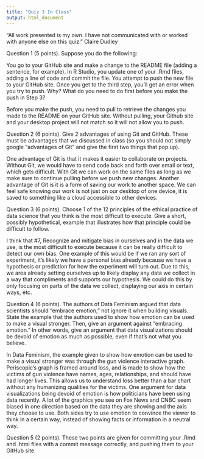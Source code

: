 ```yaml
---
title: "Quiz 3 In Class"
output: html_document
---
```


“All work presented is my own. I have not communicated with or worked with anyone else on this quiz.”
Claire Dudley

Question 1 (5 points). Suppose you do the following:

You go to your GitHub site and make a change to the README file (adding a sentence, for example).
In R Studio, you update one of your .Rmd files, adding a line of code and commit the file.
You attempt to push the new file to your GitHub site.
Once you get to the third step, you’ll get an error when you try to push. Why? What do you need to do first before you make the push in Step 3?

Before you make the push, you need to pull to retrieve the changes you made to the README on your GitHub site. Without pulling, your Github site and your desktop project will not match so it will not allow you to push.

Question 2 (6 points). Give 2 advantages of using Git and GitHub. These must be advantages that we discussed in class (so you should not simply google “advantages of Git” and give the first two things that pop up).

One advantage of Git is that it makes it easier to collaborate on projects. Without Git, we would have to send code back and forth over email or text, which gets difficult. With Git we can work on the same files as long as we make sure to continue pulling before we push new changes.
Another advantage of Git is it is a form of saving our work to another space. We can feel safe knowing our work is not just on our desktop of one device, it is saved to something like a cloud accessible to other devices.

Question 3 (6 points). Choose 1 of the 12 principles of the ethical practice of data science that you think is the most difficult to execute. Give a short, possibly hypothetical, example that illustrates how that principle could be difficult to follow.

I think that #7, Recognize and mitigate bias in ourselves and in the data we use, is the most difficult to execute because it can be really difficult to detect our own bias. One example of this would be if we ran any sort of experiment, it's likely we have a personal bias already because we have a hypothesis or prediction for how the experiment will turn out. Due to this, we area already setting ourselves up to likely display any data we collect in a way that compliments and supports our hypothesis. We could do this by only focusing on parts of the data we collect, displaying our axis in certain ways, etc.

Question 4 (6 points). The authors of Data Feminism argued that data scientists should “embrace emotion,” not ignore it when building visuals. State the example that the authors used to show how emotion can be used to make a visual stronger. Then, give an argument against “embracing emotion.” In other words, give an argument that data visualizations should be devoid of emotion as much as possible, even if that’s not what you believe.

In Data Feminism, the example given to show how emotion can be used to make a visual stronger was through the gun violence interactive graph. Periscopic's graph is framed around loss, and is made to show how the victims of gun violence have names, ages, relationships, and should have had longer lives. This allows us to understand loss better than a bar chart without any humanizing qualities for the victims. 
One argument for data visualizations being devoid of emotion is how politicians have been using data recently. A lot of the graphics you see on Fox News and CNBC seem biased in one direction based on the data they are showing and the axis they choose to use. Both sides try to use emotion to convince the viewer to think in a certain way, instead of showing facts or information in a neutral way.


Question 5 (2 points). These two points are given for committing your .Rmd and .html files with a commit message correctly, and pushing them to your GitHub site.
